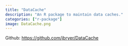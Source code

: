 ```yaml
---
title: "DataCache"
description: "An R package to maintain data caches."
categories: ["r-package"]
image: DataCache.png
---
```


Github: [https://github.com/jbryer/DataCache](https://github.com/jbryer/DataCache")
